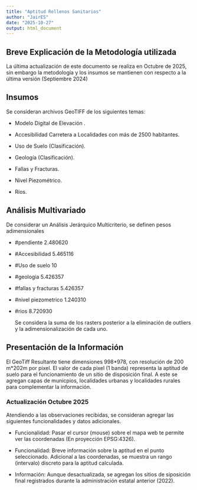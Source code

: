 ```yaml
---
title: "Aptitud Rellenos Sanitarios"
author: "JairES"
date: "2025-10-27"
output: html_document
---
```


## Breve Explicación de la Metodología utilizada

La última actualización de este documento se realiza en Octubre de 2025, sin embargo la metodología y los insumos se mantienen con respecto a la última versión (Septiembre 2024)

## Insumos

Se consideran archivos GeoTIFF de los siguientes temas:

-   Modelo Digital de Elevación .

-   Accesibilidad Carretera a Localidades con más de 2500 habitantes.

-   Uso de Suelo (Clasificación).

-   Geología (Clasificación).

-   Fallas y Fracturas.

-   Nivel Piezométrico.

-   Ríos.

## Análisis Multivariado 

De considerar un Análisis Jerárquico Multicriterio, se definen pesos adimensionales

-   #pendiente 2.480620

-   #Accesibilidad 5.465116

-   #Uso de suelo 10

-   #geologia 5.426357

-   #fallas y fracturas 5.426357

-   #nivel piezometrico 1.240310

-   #rios 8.720930

    Se considera la suma de los rasters posterior a la eliminación de outliers y la adimensionalización de cada uno.

## Presentación de la Información

El GeoTiff Resultante tiene dimensiones 998\*978, con resolución de 200 m\*202m por pixel. El valor de cada pixel (1 banda) representa la aptitud de suelo para el funcionamiento de un sitio de disposición final. A este se agregan capas de municpios, localidades urbanas y localidades rurales para complementar la información.

### Actualización Octubre 2025

Atendiendo a las observaciones recibidas, se consideran agregar las siguientes funcionalidades y datos adicionales.

-   Funcionalidad: Pasar el cursor (mouse) sobre el mapa web te permite ver las coordenadas (En proyección EPSG:4326).

-   Funcionalidad: Breve información sobre la aptitud en el punto seleccionado. Adicional a las coordenadas, se muestra un rango (intervalo) discreto para la aptitud calculada.

-   Información: Aunque desactualizada, se agregan los sitios de siposición final registrados durante la administración estatal anterior (2022).
